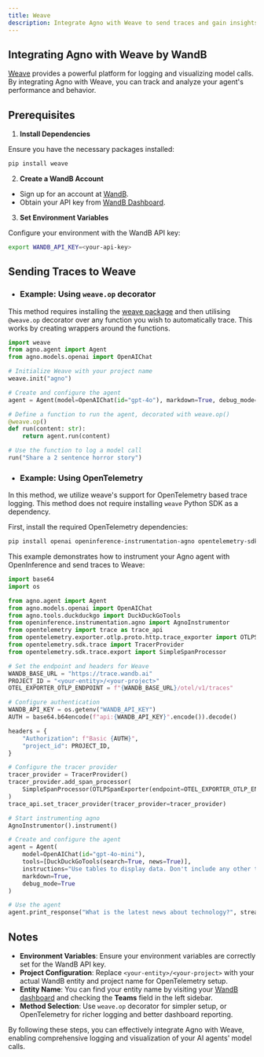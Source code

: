 ```yaml
---
title: Weave
description: Integrate Agno with Weave to send traces and gain insights into your agent's performance.
---
```


## Integrating Agno with Weave by WandB

[Weave](https://weave-docs.wandb.ai/) provides a powerful platform for logging and visualizing model calls. By integrating Agno with Weave, you can track and analyze your agent's performance and behavior.

## Prerequisites

1. **Install Dependencies**

  Ensure you have the necessary packages installed:

  ```bash
  pip install weave
  ```

2. **Create a WandB Account**

  - Sign up for an account at [WandB](https://wandb.ai).
  - Obtain your API key from [WandB Dashboard](https://wandb.ai/authorize).

3. **Set Environment Variables**

  Configure your environment with the WandB API key:

  ```bash
  export WANDB_API_KEY=<your-api-key>
  ```

## Sending Traces to Weave

- ### Example: Using `weave.op` decorator

This method requires installing the [weave package](https://pypi.org/project/weave/) and then utilising `@weave.op` decorator over any function you wish to automatically trace. This works by creating wrappers around the functions.

```python
import weave
from agno.agent import Agent
from agno.models.openai import OpenAIChat

# Initialize Weave with your project name
weave.init("agno")

# Create and configure the agent
agent = Agent(model=OpenAIChat(id="gpt-4o"), markdown=True, debug_mode=True)

# Define a function to run the agent, decorated with weave.op()
@weave.op()
def run(content: str):
    return agent.run(content)

# Use the function to log a model call
run("Share a 2 sentence horror story")
```

- ### Example: Using OpenTelemetry

In this method, we utilize weave's support for OpenTelemetry based trace logging. This method does not require installing `weave` Python SDK as a dependency.

First, install the required OpenTelemetry dependencies:

```bash
pip install openai openinference-instrumentation-agno opentelemetry-sdk opentelemetry-exporter-otlp arize-otel
```

This example demonstrates how to instrument your Agno agent with OpenInference and send traces to Weave:

```python
import base64
import os

from agno.agent import Agent
from agno.models.openai import OpenAIChat
from agno.tools.duckduckgo import DuckDuckGoTools
from openinference.instrumentation.agno import AgnoInstrumentor
from opentelemetry import trace as trace_api
from opentelemetry.exporter.otlp.proto.http.trace_exporter import OTLPSpanExporter
from opentelemetry.sdk.trace import TracerProvider
from opentelemetry.sdk.trace.export import SimpleSpanProcessor

# Set the endpoint and headers for Weave
WANDB_BASE_URL = "https://trace.wandb.ai"
PROJECT_ID = "<your-entity>/<your-project>"
OTEL_EXPORTER_OTLP_ENDPOINT = f"{WANDB_BASE_URL}/otel/v1/traces"

# Configure authentication
WANDB_API_KEY = os.getenv("WANDB_API_KEY")
AUTH = base64.b64encode(f"api:{WANDB_API_KEY}".encode()).decode()

headers = {
    "Authorization": f"Basic {AUTH}",
    "project_id": PROJECT_ID,
}

# Configure the tracer provider
tracer_provider = TracerProvider()
tracer_provider.add_span_processor(
    SimpleSpanProcessor(OTLPSpanExporter(endpoint=OTEL_EXPORTER_OTLP_ENDPOINT, headers=headers))
)
trace_api.set_tracer_provider(tracer_provider=tracer_provider)

# Start instrumenting agno
AgnoInstrumentor().instrument()

# Create and configure the agent
agent = Agent(
    model=OpenAIChat(id="gpt-4o-mini"),
    tools=[DuckDuckGoTools(search=True, news=True)],
    instructions="Use tables to display data. Don't include any other text.",
    markdown=True,
    debug_mode=True
)

# Use the agent
agent.print_response("What is the latest news about technology?", stream=True)
```

## Notes

- **Environment Variables**: Ensure your environment variables are correctly set for the WandB API key.
- **Project Configuration**: Replace `<your-entity>/<your-project>` with your actual WandB entity and project name for OpenTelemetry setup.
- **Entity Name**: You can find your entity name by visiting your [WandB dashboard](https://wandb.ai/home) and checking the **Teams** field in the left sidebar.
- **Method Selection**: Use `weave.op` decorator for simpler setup, or OpenTelemetry for richer logging and better dashboard reporting.

By following these steps, you can effectively integrate Agno with Weave, enabling comprehensive logging and visualization of your AI agents' model calls.